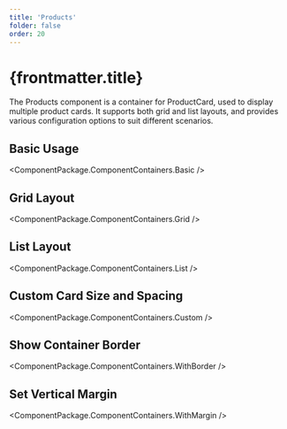 ```yaml
---
title: 'Products'
folder: false
order: 20
---
```



# {frontmatter.title}

The Products component is a container for ProductCard, used to display multiple product cards. It supports both grid and list layouts, and provides various configuration options to suit different scenarios.

## Basic Usage

<ComponentPackage.ComponentContainers.Basic />

## Grid Layout

<ComponentPackage.ComponentContainers.Grid />

## List Layout

<ComponentPackage.ComponentContainers.List />

## Custom Card Size and Spacing

<ComponentPackage.ComponentContainers.Custom />

## Show Container Border

<ComponentPackage.ComponentContainers.WithBorder />

## Set Vertical Margin

<ComponentPackage.ComponentContainers.WithMargin />
